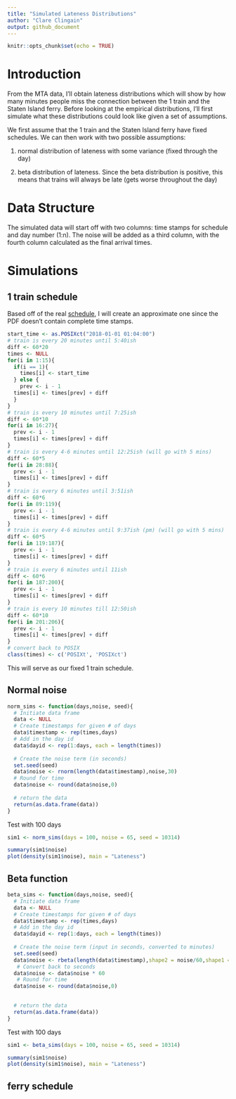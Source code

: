 ```yaml
---
title: "Simulated Lateness Distributions"
author: "Clare Clingain"
output: github_document
---
```


```r
knitr::opts_chunk$set(echo = TRUE)
```

# Introduction

From the MTA data, I'll obtain lateness distributions which will show by how many minutes people miss the connection between the 1 train and the Staten Island ferry. Before looking at the empirical distributions, I'll first simulate what these distributions could look like given a set of assumptions. 

We first assume that the 1 train and the Staten Island ferry have fixed schedules. We can then work with two possible assumptions:

1) normal distribution of lateness with some variance (fixed through the day)

2) beta distribution of lateness. Since the beta distribution is positive, this means that trains will always be late (gets worse throughout the day)

# Data Structure

The simulated data will start off with two columns: time stamps for schedule and day number (1:n). The noise will be added as a third column, with the fourth column calculated as the final arrival times. 

# Simulations

## 1 train schedule

Based off of the real [schedule](http://web.mta.info/nyct/service/pdf/t1cur.pdf), I will create an approximate one since the PDF doesn't contain complete time stamps.  

```r
start_time <- as.POSIXct("2018-01-01 01:04:00")
# train is every 20 minutes until 5:40ish
diff <- 60*20
times <- NULL
for(i in 1:15){
  if(i == 1){
    times[i] <- start_time
  } else {
    prev <- i - 1
  times[i] <- times[prev] + diff
  }
}
# train is every 10 minutes until 7:25ish
diff <- 60*10
for(i in 16:27){
  prev <- i - 1
  times[i] <- times[prev] + diff
}
# train is every 4-6 minutes until 12:25ish (will go with 5 mins)
diff <- 60*5
for(i in 28:88){
  prev <- i - 1
  times[i] <- times[prev] + diff
}
# train is every 6 minutes until 3:51ish
diff <- 60*6
for(i in 89:119){
  prev <- i - 1
  times[i] <- times[prev] + diff
}
# train is every 4-6 minutes until 9:37ish (pm) (will go with 5 mins)
diff <- 60*5
for(i in 119:187){
  prev <- i - 1
  times[i] <- times[prev] + diff
}
# train is every 6 minutes until 11ish
diff <- 60*6
for(i in 187:200){
  prev <- i - 1
  times[i] <- times[prev] + diff
}
# train is every 10 minutes till 12:50ish
diff <- 60*10
for(i in 201:206){
  prev <- i - 1
  times[i] <- times[prev] + diff
}
# convert back to POSIX
class(times) <- c('POSIXt', 'POSIXct')
```

This will serve as our fixed 1 train schedule.

## Normal noise

```r
norm_sims <- function(days,noise, seed){
  # Initiate data frame
  data <- NULL
  # Create timestamps for given # of days
  data$timestamp <- rep(times,days)
  # Add in the day id
  data$dayid <- rep(1:days, each = length(times))
  
  # Create the noise term (in seconds)
  set.seed(seed)
  data$noise <- rnorm(length(data$timestamp),noise,30)
  # Round for time 
  data$noise <- round(data$noise,0)
  
  # return the data
  return(as.data.frame(data))
}
```

Test with 100 days

```r
sim1 <- norm_sims(days = 100, noise = 65, seed = 10314)

summary(sim1$noise)
plot(density(sim1$noise), main = "Lateness")
```

## Beta function

```r
beta_sims <- function(days,noise, seed){
  # Initiate data frame
  data <- NULL
  # Create timestamps for given # of days
  data$timestamp <- rep(times,days)
  # Add in the day id
  data$dayid <- rep(1:days, each = length(times))
  
  # Create the noise term (input in seconds, converted to minutes)
  set.seed(seed)
  data$noise <- rbeta(length(data$timestamp),shape2 = noise/60,shape1 = 0.5)
   # Convert back to seconds
  data$noise <- data$noise * 60
   # Round for time 
  data$noise <- round(data$noise,0)

  
  # return the data
  return(as.data.frame(data))
}
```

Test with 100 days

```r
sim1 <- beta_sims(days = 100, noise = 65, seed = 10314)

summary(sim1$noise)
plot(density(sim1$noise), main = "Lateness")
```

## ferry schedule

```r

```

